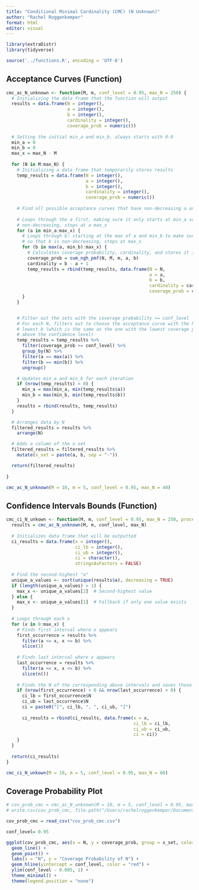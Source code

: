 ```yaml
---
title: "Conditional Minimal Cardinality (CMC) (N Unknown)"
author: "Rachel Roggenkemper"
format: html
editor: visual
---
```


```r
library(extraDistr)
library(tidyverse)

source('../functions.R', encoding = 'UTF-8')
```

## Acceptance Curves (Function)

```r
cmc_ac_N_unknown <- function(M, m, conf_level = 0.95, max_N = 250) {
  # Initializing the data frame that the function will output 
  results = data.frame(N = integer(), 
                       a = integer(), 
                       b = integer(), 
                       cardinality = integer(), 
                       coverage_prob = numeric())
  
  # Setting the initial min_a and min_b, always starts with 0-0
  min_a = 0
  min_b = 0
  max_x = max_N - M
  
  for (N in M:max_N) {
    # Initializing a data frame that temporarily stores results
    temp_results = data.frame(N = integer(), 
                              a = integer(), 
                              b = integer(), 
                              cardinality = integer(), 
                              coverage_prob = numeric())
    
    # Find all possible acceptance curves that have non-decreasing a and b
    
    # Loops through the a first, making sure it only starts at min_a so that a is 
    # non-decreasing, stops at a max_x
    for (a in min_a:max_x) {
      # Loops through b: starting at the max of a and min_b to make sure that b >= a and 
      # so that b is non-decreasing, stops at max_x
      for (b in max(a, min_b):max_x) {
        # Calculates coverage probability, cardinality, and stores it in data frame
        coverage_prob = sum_ngh_pmf(N, M, m, a, b)
        cardinality = b - a + 1
        temp_results = rbind(temp_results, data.frame(N = N, 
                                                      a = a, 
                                                      b = b, 
                                                      cardinality = cardinality, 
                                                      coverage_prob = coverage_prob))
      }
    }


    # Filter out the sets with the coverage probability >= conf_level
    # For each N, filters out to choose the acceptance curve with the highest a and the 
    # lowest b (which is the same as the one with the lowest coverage prob that is still
    # above the confidence level)
    temp_results = temp_results %>%
      filter(coverage_prob >= conf_level) %>%
      group_by(N) %>%
      filter(a == max(a)) %>%
      filter(b == min(b)) %>%
      ungroup()

    # Updates min_a and min_b for each iteration
    if (nrow(temp_results) > 0) {
      min_a = max(min_a, min(temp_results$a))
      min_b = max(min_b, min(temp_results$b))
    }
    results = rbind(results, temp_results)
  }

  # Arranges data by N
  filtered_results = results %>%
    arrange(N)

  # Adds a column of the x set
  filtered_results = filtered_results %>%
    mutate(x_set = paste(a, b, sep = "-"))

  return(filtered_results)
    
}
```

```r
cmc_ac_N_unknown(M = 10, m = 5, conf_level = 0.95, max_N = 40)
```

## Confidence Intervals Bounds (Function)

```r
cmc_ci_N_unkown <- function(M, m, conf_level = 0.95, max_N = 250, procedure = "MST") {
  results = cmc_ac_N_unknown(M, m, conf_level, max_N)
  
  # Initializes data frame that will be outputted 
  ci_results = data.frame(x = integer(), 
                          ci_lb = integer(), 
                          ci_ub = integer(), 
                          ci = character(),
                          stringsAsFactors = FALSE)
  
  # Find the second-highest "a"
  unique_a_values <- sort(unique(results$a), decreasing = TRUE)
  if (length(unique_a_values) > 1) {
    max_x <- unique_a_values[2]  # Second-highest value
  } else {
    max_x <- unique_a_values[1]  # Fallback if only one value exists
  }
  
  # Loops through each x 
  for (x in 0:max_x) {
    # Finds first interval where x appears 
    first_occurrence = results %>% 
      filter(a <= x, x <= b) %>% 
      slice(1)
    
    # Finds last interval where x appears 
    last_occurrence = results %>% 
      filter(a <= x, x <= b) %>% 
      slice(n())
    
    # Finds the N of the corresponding above intervals and saves those as the CI bounds
    if (nrow(first_occurrence) > 0 && nrow(last_occurrence) > 0) {
      ci_lb = first_occurrence$N
      ci_ub = last_occurrence$N
      ci = paste0("[", ci_lb, ", ", ci_ub, "]")
      
      ci_results = rbind(ci_results, data.frame(x = x, 
                                                ci_lb = ci_lb, 
                                                ci_ub = ci_ub, 
                                                ci = ci))
    }
  }
  
  return(ci_results)
}
```

```r
cmc_ci_N_unkown(M = 10, m = 5, conf_level = 0.95, max_N = 60)
```

## Coverage Probability Plot

```r
# cov_prob_cmc = cmc_ac_N_unknown(M = 10, m = 5, conf_level = 0.95, max_N = 250)
# write.csv(cov_prob_cmc, file.path("/Users/rachelroggenkemper/Documents/NegativeHypergeometric/N_Unknown", "cov_prob_cmc.csv"), row.names = FALSE)

cov_prob_cmc = read_csv("cov_prob_cmc.csv")

conf_level= 0.95

ggplot(cov_prob_cmc, aes(x = N, y = coverage_prob, group = x_set, color = x_set)) +
  geom_line() +
  geom_point() +
  labs(x = "N", y = "Coverage Probability of N") +
  geom_hline(yintercept = conf_level, color = "red") +
  ylim(conf_level - 0.005, 1) +
  theme_minimal() +
  theme(legend.position = "none")
```
